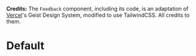 
<Meta title="Feedback" component={Feedback} />

**Credits:** 
The `Feedback` component, including its code, is an adaptation of [Vercel](https://vercel.com/)'s Geist Design System, modified to use TailwindCSS. All credits to them.

# Default

<Preview>
  <Story name="Default">
    <div className="flex h-full items-top justify-center w-full my-10" style={{ height: '300px' }}>
      <Feedback />
    </div>
  </Story>
</Preview>
